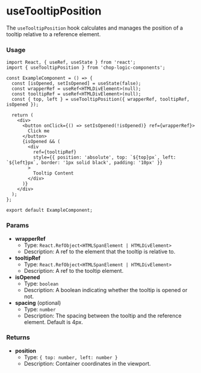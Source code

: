 
<Meta of={UseTooltipPositionStories} title='Hooks/useTooltipPosition' />

# useTooltipPosition

The `useTooltipPosition` hook calculates and manages the position of a tooltip relative to a reference element.

### Usage

```tsx
import React, { useRef, useState } from 'react';
import { useTooltipPosition } from 'chop-logic-components';

const ExampleComponent = () => {
  const [isOpened, setIsOpened] = useState(false);
  const wrapperRef = useRef<HTMLDivElement>(null);
  const tooltipRef = useRef<HTMLDivElement>(null);
  const { top, left } = useTooltipPosition({ wrapperRef, tooltipRef, isOpened });

  return (
    <div>
      <button onClick={() => setIsOpened(!isOpened)} ref={wrapperRef}>
        Click me
      </button>
      {isOpened && (
        <div
          ref={tooltipRef}
          style={{ position: 'absolute', top: `${top}px`, left: `${left}px`, border: '1px solid black', padding: '10px' }}
        >
          Tooltip Content
        </div>
      )}
    </div>
  );
};

export default ExampleComponent;
```

### Params

- **wrapperRef**
  - Type: `React.RefObject<HTMLSpanElement | HTMLDivElement>`
  - Description: A ref to the element that the tooltip is relative to.
- **tooltipRef**
  - Type: `React.RefObject<HTMLSpanElement | HTMLDivElement>`
  - Description: A ref to the tooltip element.
- **isOpened**
  - Type: `boolean`
  - Description: A boolean indicating whether the tooltip is opened or not.
- **spacing** (optional)
  - Type: `number`
  - Description: The spacing between the tooltip and the reference element. Default is 4px.

### Returns

- **position**
  - Type: `{ top: number, left: number }`
  - Description: Container coordinates in the viewport.